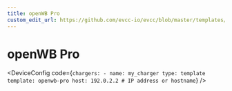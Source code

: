 ```yaml
---
title: openWB Pro
custom_edit_url: https://github.com/evcc-io/evcc/blob/master/templates/definition/charger/openwb-pro.yaml
---
```



# openWB Pro

<DeviceFeatures features="1p3p,mA,iso151182" />

<DeviceConfig code={`chargers:
    - name: my_charger
      type: template
      template: openwb-pro
      host: 192.0.2.2 # IP address or hostname`}  />

